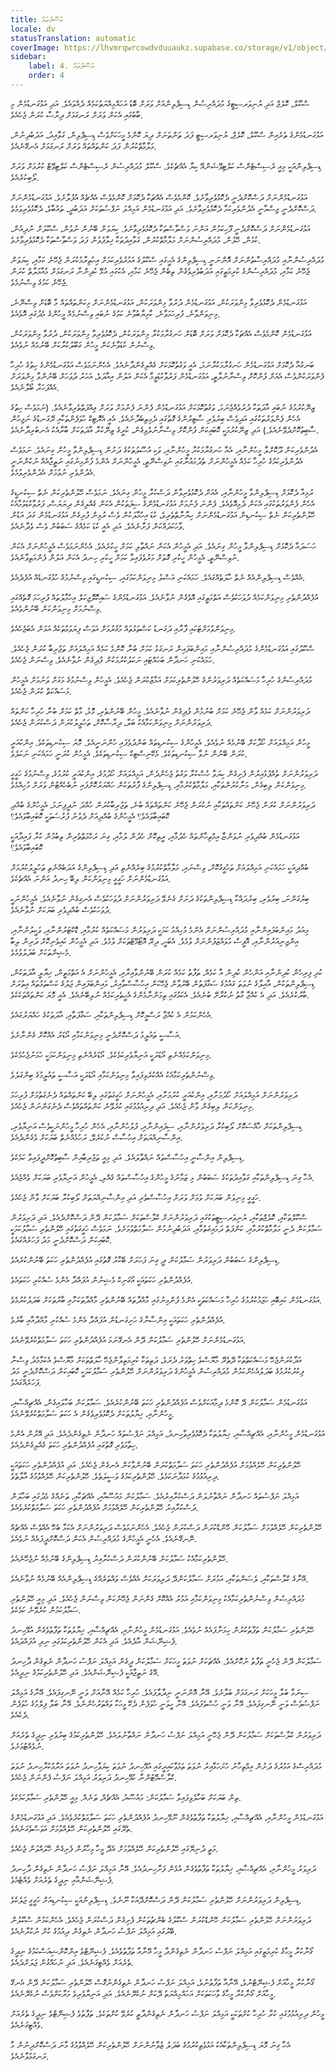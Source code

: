 ```yaml
---
title: އުސޫލުތައް
locale: dv
statusTranslation: automatic
coverImage: https://lhvmrqwrcowdvduuaukz.supabase.co/storage/v1/object/public/strapi-uploads/small_cover-educacion-fundamental.webp-2d51a7828a2b1309555be27f7e2a61a0.webp
sidebar:
    label: 4. އުސޫލުތައް
    order: 4
---
```

ސްކޫލް، ކޮލެޖް އަދި ޔުނިވަރސިޓީގެ މުދައްރިސުން ޑިސިޕްލިންއަށް ވަރަށް ބޮޑު އަހައްމިއްޔަތުކަމެއް ދެއްވައެވެ. އަދި އަޅުގަނޑުމެން މި ބާބުގައި އެކަން ވަރަށް ރަނގަޅަށް ދިރާސާ ކުރަން ޖެހެއެވެ.

އަޅުގަނޑުމެންގެ ތެރެއިން ސްކޫލް، ކޮލެޖް، ޔުނިވަރސިޓީ ފަދަ ތަންތަނަށް ދިޔަ ކޮންމެ މީހަކަށްވެސް ޑިސިޕްލިން، ގަވާއިދު، އަދަބުދިނުން، މަލާމާތްކުރުން ފަދަ ކަންތައްތައް ވަރަށް ރަނގަޅަށް އެނގޭނެއެވެ.

ޑިސިޕްލިންއަކީ މިއީ ރެސިސްޓެންސް ކަލްޓިވޭޝަންއޭ ކިޔާ އެއްޗެކެވެ. ސްކޫލް މުދައްރިސުން ރެސިސްޓެންސް ކަލްޓިވޭޓް ކުރުމަށް ވަރަށް ލޯބިކުރެއެވެ.

އަޅުގަނޑުމެންނަށް ދަސްކޮށްދެނީ ދެކޮޅުވެރިވާށެވެ. ކޮންމެވެސް އެއްޗަކާ ދެކޮޅަށް ކޮންމެވެސް އެއްޗެއް އުފުލާށެވެ. އަޅުގަނޑުމެންނަށް ދަސްކޮށްދެނީ ޖިސްމާނީ އެދުންވެރިކަމާ ދެކޮޅުވެރިވާށެވެ. އަދި އަޅުގަނޑުމެން އަމިއްލަ ނަފްސުތަކަށް އަދަބުދީ، ތައުބާވެ، ދެކޮޅުވެރިވަމެވެ.

އަޅުގަނޑުމެންނަށް ދަސްކޮށްދެނީ ފޫހިކަމުން އަންނަ ވަސްވާސްތަކާ ދެކޮޅުވެރިވާށެވެ. ކިޔަވަން ބޭނުން ނުވުން، ސްކޫލަށް ނުދިއުން، ކުޅުން، ހޭލުން، މުދައްރިސުންނަށް މަލާމާތްކުރުން، ގަވާއިދުތަކާ ޚިލާފުވުން ފަދަ ވަސްވާސްތަކާ ދެކޮޅުވެރިވާށެވެ.

މުދައްރިސުންނާއި މުދައްރިސާތުންނަށް އޮންނަނީ ޑިސިޕްލިންގެ އެހީގައި ސްކޫލުގެ އަމުރުވެރިކަމަށް އިހުތިރާމުކުރަން ޖެހޭނެ ކަމާއި، ކިޔަވަން ޖެހޭނެ ކަމާއި، މުދައްރިސުންގެ ކުރިމަތީގައި އަދަބުވެރިވެގެން ތިބެން ޖެހޭނެ ކަމާއި، އެކުގައި އުޅޭ ކުދިންނާ ރަނގަޅަށް މުއާމަލާތް ކުރަން ޖެހޭނެ ކަމުގެ ވިސްނުމެވެ.

އަޅުގަނޑުމެން ދެކޮޅުވެރިވާ މިންވަރަކުން، އަޅުގަނޑުމެން ދުރުވާ މިންވަރަކުން، އަޅުގަނޑުމެންނަށް މިކަންތައްތައް މާ ބޮޑަށް ވިސްނޭނެ، މިނިވަންވާނެ، ފުރިހަމަވާނެ، ކާމިޔާބުވާނެ ކަމުގެ ނުބައި ވިސްނުމެއް މީހުންގެ މެދުގައި އޮވެއެވެ.

އަޅުގަނޑުމެން ކޮންމެވެސް އެއްޗަކާ ދެކޮޅަށް ވަރަށް ބޮޑަށް ހަނގުރާމަކުރާ މިންވަރަކުން، ދެކޮޅުވެރިވާ މިންވަރަކުން، ދުރުވާ މިންވަރަކުން، ވިސްނުން ކުޑަވާނެކަން މީހުން ގަބޫލުކުރާކަށް ބޭނުމެއް ނުވެއެވެ.

ބަނގުއާ ދެކޮޅަށް އަޅުގަނޑުމެން ހަނގުރާމަކުރާނަމަ، އެއީ ވަގުތުކޮޅަކަށް ގެއްލިގެންދާނެއެވެ. އެހެންނަމަވެސް އަޅުގަނޑުމެންގެ ހިތުގެ ހުރިހާ ފެންވަރަކުންވެސް އެއަށް ފުންކޮށް ވިސްނާނުލާތީ، އަޅުގަނޑުމެން ފަރުވާކުޑަވީމާ އެކަން އަލުން އިއާދަވެ، އަހަރު ދުވަހަށް ބޭނުންވާ މިންވަރަށް އެއްފަހަރާ ބޯލާނެއެވެ.

ޒިނޭކުރުމުގެ ނުބައި އާދަތަކާ ދުރުވެއްޖެނަމަ، ވަގުތުކޮޅަކަށް އަޅުގަނޑުމެން ފެންނަ ފެނުމަށް ވަރަށް ޢިއްފަތްތެރިވާނެއެވެ. (ނަމަވެސް ހިތުގެ އެހެން ފެންވަރުތަކުގައި އަދިވެސް ބިރުވެރި ސާޓިރުންގެ ގޮތުގައި ދެމިތިބެދާނެއެވެ. އެއީ އެރޮޓިކް ހުވަފެންތަކާއި ރޭގަނޑުގެ ނަޖިހުން ސާބިތުކޮށްދެވޭނެއެވެ.) އަދި ޒިނޭކުރުމަކީ ކޮބައިކަން ފުންކޮށް ވިސްނާނުލެވިގެން، ކުރީގެ ޒިނޭކުރާ އާދަތަކަށް ބާރާއެކު އެނބުރިދާނެއެވެ.

އެދުންވެރިކަން ދޫކޮށްލާ މީހުންނާއި، އެއާ ހަނގުރާމަކުރާ މީހުންނާއި، ވަކި އުސޫލުތަކުގެ ދަށުން ޑިސިޕްލިންވާ މީހުން ގިނައެވެ. ނަމަވެސް އެދުންވެރިކަމުގެ ހުރިހާ ކަމެއް އެމީހުންނަށް ތެދުމަޢުނާގައި ނުވިސްނޭތީ، އެމީހުންނަށް އެންމެ ފުންމިނުގައި ނަތީޖާއެއް ނުކުންނަނީ އެދުންވެރި ނުވުމަށް އެދުންވެރިވުމެވެ.

ރުޅިއާ ދެކޮޅަށް ޑިސިޕްލިންވާ މީހުންނާއި، އެއަށް ދެކޮޅުވެރިވާން ދަސްކުރާ މީހުން ގިނައެވެ. ނަމަވެސް ހޭލުންތެރިކަން ނެތް ސިކުނޑީގެ އެހެން ފެންވަރުތަކުގައި އެކަން ދެމިއޮވެއެވެ. ފެންނަ ފެނުމަށް އަޅުގަނޑުމެންގެ ސިފަތަކުން އެކަން ގެއްލިގެން ދިޔަޔަސް، ފަރުވާކުޑަވުމާއެކު ހޭލުންތެރިކަން ނެތް ސިކުނޑިން އަޅުގަނޑުމެންނަށް ހިޔާނާތްތެރިވެ، ކުޑަ އިހުމާލަކުން ވެސް ރުޅިން ފުރިގެން އަޅުގަނޑުމެން ގަދަ އަޑުން ވާހަކަދައްކަން ފަށާނެއެވެ. އަދި އެއީ ކުޑަ ކަމެއްގެ ސަބަބުން ވެސް ވެދާނެއެވެ.

ހަސަދައާ ދެކޮޅަށް ޑިސިޕްލިންވާ މީހުން ގިނައެވެ. އަދި އެމީހުން އެކަން ނައްތާލި ކަމަށް ހީކުރެއެވެ. އެހެންނަމަވެސް އެމީހުންނަށް އެކަން ނުވިސްނޭތީ، އެމީހުން ހީކުރި ގޮތަށް މަރުވެފައިވާ ކަމަށް ހީކުރި ހިނދު އެކަން އަލުން ފެންމަތިވާނެއެވެ.

އެއްވެސް ޑިސިޕްލިންއެއް ނެތް ހާލަތެއްގައެވެ. ހަމައެކަނި އަސްލު މިނިވަންކަމުގައި، ސިކުނޑީގައި ވިސްނުމުގެ ހުޅުގަނޑެއް އުފެދެއެވެ.

އުފެއްދުންތެރި މިނިވަންކަމެއް ދުވަހަކުވެސް އަތްމަތީގައި އޮވެގެން ނުވާނެއެވެ. އަޅުގަނޑުމެންގެ ސައިކޮލޮޖިކަލް އިހުމާލުތައް ފުރިހަމަ ގޮތެއްގައި ވިސްނުމަށް މިނިވަންކަން ބޭނުންވެއެވެ.

މިނިވަންވުމަށްޓަކައި ފާރާއި ދަގަނޑު ކަސްތަޅުތައް މުގުރުމަށް އަވަސް ފިޔަވަޅުތަކެއް އަޅަން އެބަޖެހެއެވެ.

ސްކޫލުގައި އަޅުގަނޑުމެންގެ މުދައްރިސުންނާއި މައިންބަފައިން ރަނގަޅު ކަމަށް ބުނާ ކޮންމެ ކަމެއް އަމިއްލައަށް ތަޖުރިބާ ކުރަން ޖެހެއެވެ. ހަމައެކަނި ހަނދާން ބަހައްޓައި ނަކަލުކުރުމަކުން ފުދިގެން ނުވާނެއެވެ. ވިސްނަން ޖެހެއެވެ.

މުދައްރިސުންގެ ހުރިހާ މަސައްކަތެއް ދަރިވަރުންގެ ހޭލުންތެރިކަމަށް އަމާޒުކުރަން ޖެހެއެވެ. އެމީހުން ވިސްނުމުގެ މަގަށް ވަނުމަށް އެމީހުން މަސައްކަތް ކުރަން ޖެހެއެވެ.

ދަރިވަރުންނަށް ކަމެއް ވާން ޖެހޭނެ ކަމަށް ބުނުމުން ފުދިގެން ނުވާނެއެވެ. މީހުން ބޭނުންތެރި، މޮޅު، މާތް ކަމަށް ބުނާ ހުރިހާ ކަންތައް ދަރިވަރުންނަށް މިނިވަންކަމާއެކު ބަލާ، ދިރާސާކޮށް، ތަހުލީލުކުރަން ދަސްކުރަން ޖެހެއެވެ.

މީހުން އަމިއްލައަށް ހޯދާކަށް ބޭނުމެއް ނުވެއެވެ. އެމީހުންގެ ސިކުނޑިތައް ބަންދުވެފައި ހުންނަނީއެވެ. މޮޔަ ސިކުނޑިތަކެވެ. އިންކުއަރީ ކުރަން ބޭނުން ނުވާ ސިކުނޑިތަކެވެ. މެކޭނިސްޓިކް ސިކުނޑިތަކެވެ. އެމީހުން ކުރަނީ ހަމައެކަނި ނަކަލެވެ.

ދަރިވަރުންނަށް ތުއްޕުޅުއިރުން ފެށިގެން ކިޔަވާ ހުސްކުރާ ވަގުތު ޖެހެންދެން، އަމިއްލައަށް ހޯދުމުގެ، އިންކުއަރީ ކުރުމުގެ، ވިސްނުމުގެ ހަގީގީ މިނިވަންކަން ލިބިގެން، މަނާކުރުންތަކާއި، މަލާމާތްކުރުމާއި، ޑިސިޕްލިންގެ ފާރުތަކުން ހައްޔަރުކޮށްފައި ނުބެހެއްޓުން ވަރަށް މުހިއްމެވެ.

ދަރިވަރުންނަށް ކުރަން ޖެހޭނެ ކަންތައްތަކާއި ނުކުރަން ޖެހޭނެ ކަންތައްތައް ބުނެ، ތަޖުރިބާކުރަން ހުއްދަ ނުދީފިނަމަ، އެމީހުންގެ ބުއްދި ކޮބައިބާވައެވެ؟ އެމީހުންގެ ބުއްދިއަށް ދެވުނު ފުރުސަތަކީ ކޮބައިބާވައެވެ؟

އަޅުގަނޑުމެން ބުއްދިވެރި ނުވަންޏާ އިމްތިހާންތައް ހެދުމާއި، ރީތިކޮށް ހެދުން ލުމާއި، ގިނަ ރަހްމަތްތެރިން ތިބުމުން ކުރާ ފައިދާއަކީ ކޮބައިބާވައެވެ؟

ބުއްދިއަކީ ހަމައެކަނި އަމިއްލައަށް ތަހުގީގުކޮށް، ވިސްނައި، މަލާމާތްކުރުމުގެ ބިރެއްނެތި އަދި ޑިސިޕްލިންގެ އަދަބެއްނެތި ތަހުލީލުކުރުމަށް އަޅުގަނޑުމެންނަށް ހަގީގީ މިނިވަންކަން ލިބޭ ހިނދު އަންނަ އެއްޗެކެވެ.

ބިރުގަންނަ، ބިރުވެރި، ބިރުދައްކާ ޑިސިޕްލިންތަކުގެ ދަށަށް ގެނެވޭ ދަރިވަރުންނަށް ދުވަހަކުވެސް އެނގިގެން ނުވާނެއެވެ. އެމީހުންނަކީ ދުވަހަކުވެސް ބުއްދިވެރި ބަޔަކަށް ނުވާނެއެވެ.

މިއަދު މައިންބަފައިންނާއި މުދައްރިސުންނަށް އެންމެ މުހިއްމު ކަމަކީ ދަރިވަރުން މަސައްކަތެއް ކުރުމާއި، ޑޮކްޓަރުންނާއި، ވަކީލުންނާއި، އިންޖިނިއަރުންނާއި، އޮފީސް މުވައްޒަފުންނަށް ވުމެވެ. އެބަހީ، ދިރޭ އޮޓޯމޭޓްތަކަށް ވުމެވެ. އަދި އެމީހުން ކައިވެނިކޮށް ދަރިން ލިބާ މެޝިންތަކަށް ބަދަލުވުމެވެ.

ކުދި ފިރިހެން ކުދިންނާއި އަންހެން ކުދިން އާ ކަމެއް، ތަފާތު ކަމެއް ކުރަން ބޭނުންވާއިރާއި، އެމީހުންނަށް އެ އަތްމަތީން، ޚިޔާލީ އާދަތަކުން، ޑިސިޕްލިންތަކުން، އާއިލާގެ ނުވަތަ ގައުމުގެ ސަގާފަތުން ބޭރުވާން ޖެހޭކަން އިހުސާސްވާއިރު، މައިންބަފައިން ޖަލުގެ ކަސްތަޅުތައް އިތުރަށް ބާރުކުރެއެވެ. އަދި އެ ކުއްޖާ ގާތު ނުކުރާށޭ ބުނެއެވެ. އެކަމުގައި ތިމަންނާމެންގެ އެހީތެރިކަމެއް ނުލިބޭނެއެވެ. އެއީ މޮޔަ ކަންތައްތަކެކެވެ.

އެހެންކަމުން އެ ކުއްޖާ ރަސްމީކޮށް ޑިސިޕްލިންތަކާއި، ސަގާފަތާއި، އާދަތަކުގެ ހައްޔަރުގައެވެ.

އަސާސީ ތައުލީމު ދަސްކޮށްދެނީ މިނިވަންކަމާއި އޯޑަރު އެއްކޮށް ގެންނާށެވެ.

މިނިވަންކަމެއްނެތި އޯޑަރަކީ އަނިޔާވެރިކަމެކެވެ. އޯޑަރެއްނެތި މިނިވަންކަމަކީ ހަމަނުޖެހުމެކެވެ.

ވިސްނުންތެރިކަމާއެކު އެއްކުރެވިފައިވާ މިނިވަންކަމާއި އޯޑަރަކީ އަސާސީ ތައުލީމުގެ ބިންގަލެވެ.

ދަރިވަރުންނަށް އަމިއްލައަށް ހޯދުމަށާއި، އިންކުއަރީ ކުރުމަށާއި، އެމީހުންނަށް ހަގީގަތުގައި ލިބޭ ކަންތައްތައް ދެނެގަތުމަށް ފުރިހަމަ މިނިވަންކަން ލިބިގެން ވާން ޖެހެއެވެ. އަދި ދިރިއުޅުމުގައި ކުރެވޭނެ ކަންތައްތައްވެސް ދެނެގަންނަން ޖެހެއެވެ.

ޑިސިޕްލިންތަކަށް ޚާއްސަކޮށް ލޯބިކުރާ ދަރިވަރުންނާއި، ސިފައިންނާއި، ފުލުހުންނާއި، އެހެން ހުރިހާ މީހުންނަކީވެސް އަނިޔާވެރި، އިންސާނިއްޔަތަށް އިހުސާސް ނުކުރެވޭ، ރަހުމެއްނެތް ބަޔަކަށް ވެގެންދެއެވެ.

ޑިސިޕްލިން އިންސާނީ އިހުސާސްތައް ނައްތާލައެވެ. އަދި މިއީ ތަޖުރިބާއިން ސާބިތުކޮށްދީފައިވާ ކަމެކެވެ.

އެހާ ގިނަ ޑިސިޕްލިންތަކާއި ގަވާއިދުތަކުގެ ސަބަބުން މި ޒަމާނުގެ މީހުންގެ އިހުސާސްތައް ގެއްލި، އެމީހުން އަނިޔާވެރި ބަޔަކަށް ވެއްޖެއެވެ.

ހަގީގީ މިނިވަން ބަޔަކަށް ވުމަށް ވަރަށް އިހުސާސްތެރި އަދި އިންސާނިއްޔަތަށް ލޯބިކުރާ ބަޔަކަށް ވާން ޖެހެއެވެ.

ސްކޫލްތަކާއި، ކޮލެޖްތަކާއި، ޔުނިވަރސިޓީތަކުގައި ދަރިވަރުންނަށް ކްލާސްތަކަށް ސަމާލުކަން ދޭން ދަސްކޮށްދެއެވެ. އަދި ދަރިވަރުން ސަމާލުކަން ދެނީ މަލާމާތްކުރުމާއި، ކަންފަތް ދަމައިގަތުމާއި، އަދަބުދިނުމުން ސަލާމަތްވުމަށެވެ. ނަމަވެސް ހަގީގަތުގައި ހޭލުންތެރި ސަމާލުކަމަކީ ކޮބައިކަން ދަސްކޮށްދެނީ މަދު ފަހަރެއްގައެވެ.

ޑިސިޕްލިންގެ ސަބަބުން ދަރިވަރުން ސަމާލުކަން ދީ ގިނަ ފަހަރަށް ބޭކާރު ގޮތުގައި އުފެއްދުންތެރި ހަކަތަ ބޭނުންކުރެއެވެ.

އުފެއްދުންތެރި ހަކަތައަކީ އޯގަނިކް މެޝިނުން އުފައްދާ އެންމެ ސުއްކުރި ހަކަތައެވެ.

އަޅުގަނޑުމެން ކައިބޮއި ހަޖަމުކުރުމުގެ ހުރިހާ މަސައްކަތަކީ އެންމެ ފުންމިނުގައި މާއްދާތައް ބޭނުންތެރި މާއްދާތަކަށާއި ބާރުތަކަށް ބަދަލުކުރުމެވެ.

އުފެއްދުންތެރި ހަކަތައަކީ އިންސާނާގެ ހަށިގަނޑުން އުފައްދާ އެންމެ ސުއްކުރި މާއްދާއާއި ބާރެވެ.

އަޅުގަނޑުމެންނަށް ހޭލުންތެރި ސަމާލުކަން ދޭން އެނގޭނަމަ އުފެއްދުންތެރި ހަކަތަ ސަލާމަތްކުރެވޭނެއެވެ.

އަދާކުރަންޖެހޭ މަސައްކަތްތަކާ ދޭތެރޭ މާޔޫސްވެ ހިތްވަރު ދެރަވެ، ދަތިތަކާ ކުރިމަތިލާންޖެހޭ ހާލަތްތަކަށް މާޔޫސްވެ އެކަމާމެދު ވިސްނާ ފިކުރުކުރުމުގެ ބަދަލުއެހެންކަމުން މުދައްރިސުން އެމީހުންގެ ދަރިވަރުންނަށް ހޭލުންތެރި ސަމާލުކަމަކީ ކޮބައިކަން ދަސްކޮށްދެނީ މަދު ފަހަރެއްގައެވެ.

އަޅުގަނޑުމެން ސަމާލުކަން ދޭ ކޮންމެ ދިމާއަކަށްވެސް އުފެއްދުންތެރި ހަކަތަ ބޭނުންކުރެއެވެ. ސަމާލުކަން ބަހާލައިގެން، އެއްޗިއްސާއި، މީހުންނާއި، ޚިޔާލުތަކަށް ދެކޮޅުވެރިވެގެން އެ ހަކަތަ ސަލާމަތްކުރެވޭނެއެވެ.

އަޅުގަނޑުމެން މީހުންނާއި، އެއްޗިއްސާއި، ޚިޔާލުތަކާ ދެކޮޅުވެރިވާހިނދު، އަމިއްލަ ނަފްސުތައް ހަނދާން ނެތިގެންދެއެވެ. އަދި އޭރުން އެންމެ ހިތާމަވެރި ގޮތުގައި އުފެއްދުންތެރި ހަކަތަ ގެއްލިގެންދެއެވެ.

ހޭލުންތެރިކަން ހޭލެއްވުމަށް އުފެއްދުންތެރި ހަކަތަ ސަލާމަތްކުރަން ބޭނުންވާކަން އެނގެން ޖެހެއެވެ. އަދި އުފެއްދުންތެރި ހަކަތައަކީ ދިރިއުޅުމުގެ ކުޅަދާނަކަމެވެ. ހޭލުންތެރިކަމުގެ ވަސީލަތެވެ. ހޭލުންތެރިކަން ހޭލެއްވުމުގެ އާލާތެވެ.

އަމިއްލަ ނަފްސުތައް ހަނދާން ނައްތާނުލަން ދަސްކުރާއިރުއެވެ. ސަމާލުކަން މައުޟޫއާއި، އެއްޗަކާއި، ތަނެއްގެ މެދުގައި ބަހާލަން ދަސްކުރާއިރު ހޭލުންތެރިކަން ހޭލެއްވުމަށް އުފެއްދުންތެރި ހަކަތަ ސަލާމަތްކުރެވެއެވެ.

ހޭލުންތެރިކަން ހޭލެއްވުމަށް ސަމާލުކަން ހޭންޑްކުރަން ދަސްކުރަން ޖެހެއެވެ. އެހެންނަމަވެސް ދަރިވަރުންނަށް އެކަމާ ބެހޭ އެއްވެސް އެއްޗެއް ނޭނގޭނެއެވެ. އެހެނީ އެމީހުންގެ މުދައްރިސުން އެކަން ދަސްކޮށްދީފައެއް ނުވެއެވެ.

ހޭލުންތެރިކަމާއެކު ސަމާލުކަން ބޭނުންކުރަން ދަސްކުރާއިރު ޑިސިޕްލިންގެ ބޭނުމެއް ނުޖެހޭނެއެވެ.

އޭނާގެ ކްލާސްތަކާއި، ލެސަންތަކާއި، އަމުރަށް ސަމާލުކަންދޭ ދަރިވަރަކަށް އެއްވެސް ވައްތަރެއްގެ ޑިސިޕްލިންއެއް ބޭނުމެއް ނުވާނެއެވެ.

މުދައްރިސުން ވިސްނުންތެރިކަމާއެކު މިނިވަންކަމާއި އަމުރު އެއްކޮށް ގެންނަން ޖެހޭނެކަން ވިސްނަން ޖެހެއެވެ. އަދި މިއީ ހޭލުންތެރި ސަމާލުކަމުން ކުރެވޭނެ ކަމެކެވެ.

ހޭލުންތެރި ސަމާލުކަން ތަފާތުކުރުން ހިމަނާފައެއް ނުވެއެވެ. އަޅުގަނޑުމެން މީހުންނާއި، އެއްޗިއްސާއި، ޚިޔާލުތަކާ ތަފާތުވެގެން އުޅޭހިނދު ފެޝިނޭޝަން އާދެއެވެ. އަދި އެކަން ހޭލުންތެރިކަމުގައި ނިދި އުފައްދައެވެ.

ސަމާލުކަން ދޭން ޖެހެނީ ތަފާތު ނުކޮށްއެވެ. އެއްޗަކަށް ނުވަތަ މީހަކަށް ސަމާލުކަން ދީގެން އަމިއްލަ ނަފްސު ހަނދާން ނެތިގެން ދާހިނދު އޭގެ ނަތީޖާއަކީ ފެޝިނޭޝަންއެވެ. އަދި ހޭލުންތެރިކަމުގެ ނިދީއެވެ.

ސިނަމާ ބަލާ މީހަކަށް ރަނގަޅަށް ބަލާށެވެ. އޭނާ އޮންނަނީ ނިދާލާފައެވެ. ހުރިހާ ކަމެއް އޭނާއަށް ވަނީ ނޭނގިފައެވެ. އޭނާގެ އަމިއްލަ ނަފްސުވެސް ވަނީ ނޭނގިފައެވެ. އޭނާ ވަނީ ހުސްވެފައެވެ. އޭނާ ހީވަނީ ހުވަފެން ދެކޭ މީހަކާ ވައްތަރުހެންނެވެ. އޭނާ ބަލާ ފިލްމުގެ ހުވަފެން ދެކެއެވެ.

ދަރިވަރުން ކްލާސްތަކަށް ސަމާލުކަން ދޭން ޖެހޭނީ އަމިއްލަ ނަފްސު ހަނދާން ނައްތާނުލައެވެ. ހޭލުންތެރިކަމުގެ ބިރުވެރި ނިދީގެ ތެރެއަށް ނުވެއްޓުމަށެވެ.

މުދައްރިސްގެ އަމުރުގެ ދަށުން އިމްތިހާނު ހުށަހަޅާއިރު ނުވަތަ ތަޅުވާކައިރީގައި އުޅޭހިނދު ނުވަތަ ކިޔަވާހިނދު ނުވަތަ އަރާމުކުރާހިނދު ނުވަތަ ކްލާސްމޭޓުންނާ ކުޅޭހިނދު ދަރިވަރު އަމިއްލަ ނަފްސު ފެންނަން ޖެހެއެވެ.

ތިން ބަޔަކަށް ބަހާލެވިފައިވާ ސަމާލުކަން: މައުޟޫއު، އެއްޗެއް، ތަނެއް. މިއީ ހޭލުންތެރި ސަމާލުކަމެކެވެ.

އަޅުގަނޑުމެން މީހުންނާއި، އެއްޗިއްސާއި، ޚިޔާލުތަކާ ތަފާތުވެގެން ނޫޅޭހިނދު އުފެއްދުންތެރި ހަކަތަ ސަލާމަތްކުރެވެއެވެ. އަދި އަޅުގަނޑުމެންގެ ތެރޭގައި ހޭލުންތެރިކަން ހޭލެއްވުމަށް އަވަސްވެގަނެއެވެ.

މަތީ ދުނިޔޭގައި ހޭލުންތެރިކަން ހޭލެއްވުމަށް އެދޭ މީހާ މިހާރުން ފެށިގެން ހޭލައްވަން ޖެހެއެވެ.

ދަރިވަރު މީހުންނާއި، އެއްޗިއްސާއި، ޚިޔާލުތަކާ ތަފާތުވެގެން އުޅެން ފަށާހިނދުއެވެ. އޭނާ އަމިއްލަ ނަފްސު ހަނދާން ނެތިގެން ދާހިނދު ފެޝިނޭޝަންއާއި ނިދީގެ ތެރެއަށް ވެއްޓެއެވެ.

ޑިސިޕްލިން ދަރިވަރުންނަށް ހޭލުންތެރި ސަމާލުކަން ދޭން ދަސްކޮށްދޭއަކާ ނޫނެވެ. ޑިސިޕްލިންއަކީ ސިކުނޑިއަށް ހަގީގީ ޖަލެކެވެ.

ދަރިވަރުންނަށް ހޭލުންތެރި ސަމާލުކަން ހޭންޑްކުރަން ސްކޫލުގެ ބެންޗުތަކުން ފެށިގެން ދަސްކުރަން ޖެހެއެވެ. އެހެންކަމުން ސްކޫލުން ބޭރުގައި އަމިއްލަ ނަފްސު ހަނދާން ނެތިގެން ދިއުމުގެ ކުށް ނުކުރާނެއެވެ.

ގޯނާކުރާ މީހާގެ ކުރިމަތީގައި އަމިއްލަ ނަފްސު ހަނދާން ނެތިގެންދާ މީހާ އޭނާއާ ތަފާތުވެއެވެ. ފެޝިނޭޓްވެ އިންކޮންޝިއަސްކަމުގެ ނިދީގެ ތެރެއަށް ވެއްޓިގަނެއެވެ. އަދި ނުހައްގުން ޖަލަށްދެއެވެ.

ގޯނާކުރާ މީހާއަށް ފެޝިނޭޓްނުވެ، އޭނާއާ ތަފާތުނުވެ، އަމިއްލަ ނަފްސު ހަނދާން ނެތިގެންނުގޮސް ހޭލުންތެރި ސަމާލުކަން ދޭން އެނގޭ މީހާއަށް ގޯނާކުރާ މީހާގެ ވާހަކަތަކަށް އަހައްމިއްޔަތު ދޭކަށް ނުކެރޭނެއެވެ. އަދި އަނިޔާވެރިވެ މަރާކަށްވެސް ނުކެރޭނެއެވެ.

މީހުން ދިރިއުޅުމުގައި ކުރާ ހުރިހާ ކުށްތަކަކީ އަމިއްލަ ނަފްސު ހަނދާން ނެތިގެންދާތީ ކުރެވޭ ކުށްތަކެވެ. ތަފާތުވެ ފެޝިނޭޓްވެ ނިދީގެ ތެރެއަށް ވެއްޓިގަނެއެވެ.

އެހާ ގިނަ މޮޔަ ޑިސިޕްލިންތަކާއެކު އަޅުވެތިކުރުމުގެ ބަދަލު ޒުވާނުންނަށް ހޭލުންތެރިކަން ހޭލެއްވުމުގެ މާނަ ދަސްކޮށްދިނުން މާ ރަނގަޅުވާނެއެވެ.
